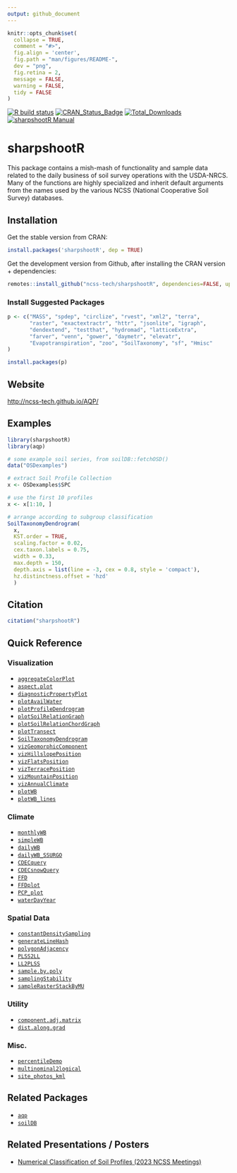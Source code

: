 ```yaml
---
output: github_document
---
```


```r
knitr::opts_chunk$set(
  collapse = TRUE,
  comment = "#>",
  fig.align = 'center',
  fig.path = "man/figures/README-",
  dev = "png",
  fig.retina = 2,
  message = FALSE,
  warning = FALSE,
  tidy = FALSE
)
```

[![R build status](https://github.com/ncss-tech/sharpshootR/workflows/R-CMD-check/badge.svg)](https://github.com/ncss-tech/sharpshootR/actions)
[![CRAN_Status_Badge](http://www.r-pkg.org/badges/version/sharpshootR)](http://cran.r-project.org/web/packages/sharpshootR)
[![Total_Downloads](http://cranlogs.r-pkg.org/badges/grand-total/sharpshootR)](https://cran.r-project.org/package=sharpshootR)
[![sharpshootR Manual](https://img.shields.io/badge/docs-HTML-informational)](http://ncss-tech.github.io/sharpshootR/)

# sharpshootR

This package contains a mish-mash of functionality and sample data related to the daily business of soil survey operations with the USDA-NRCS. Many of the functions are highly specialized and inherit default arguments from the names used by the various NCSS (National Cooperative Soil Survey) databases.

## Installation

Get the stable version from CRAN:

```r
install.packages('sharpshootR', dep = TRUE)
```

Get the development version from Github, after installing the CRAN version + dependencies:

```r
remotes::install_github("ncss-tech/sharpshootR", dependencies=FALSE, upgrade=FALSE, build=FALSE)
```

### Install Suggested Packages
```r
p <- c("MASS", "spdep", "circlize", "rvest", "xml2", "terra", 
       "raster", "exactextractr", "httr", "jsonlite", "igraph", 
       "dendextend", "testthat", "hydromad", "latticeExtra", 
       "farver", "venn", "gower", "daymetr", "elevatr", 
       "Evapotranspiration", "zoo", "SoilTaxonomy", "sf", "Hmisc"
)

install.packages(p)
```

## Website
[http://ncss-tech.github.io/AQP/](http://ncss-tech.github.io/AQP/)

## Examples

```r
library(sharpshootR)
library(aqp)

# some example soil series, from soilDB::fetchOSD()
data("OSDexamples")

# extract Soil Profile Collection
x <- OSDexamples$SPC

# use the first 10 profiles
x <- x[1:10, ]

# arrange according to subgroup classification
SoilTaxonomyDendrogram(
  x, 
  KST.order = TRUE,
  scaling.factor = 0.02,
  cex.taxon.labels = 0.75,
  width = 0.33, 
  max.depth = 150, 
  depth.axis = list(line = -3, cex = 0.8, style = 'compact'),
  hz.distinctness.offset = 'hzd'
  )
```



## Citation
```r
citation("sharpshootR")
```

## Quick Reference

### Visualization
   * [`aggregateColorPlot`](http://ncss-tech.github.io/sharpshootR/reference/aggregateColorPlot.html)
   * [`aspect.plot`](http://ncss-tech.github.io/sharpshootR/reference/aspect.plot.html)
   * [`diagnosticPropertyPlot`](http://ncss-tech.github.io/sharpshootR/reference/diagnosticPropertyPlot.html)
   * [`plotAvailWater`](http://ncss-tech.github.io/sharpshootR/reference/plotAvailWater.html)
   * [`plotProfileDendrogram`](http://ncss-tech.github.io/sharpshootR/reference/plotProfileDendrogram.html)
   * [`plotSoilRelationGraph`](http://ncss-tech.github.io/sharpshootR/reference/plotSoilRelationGraph.html)
   * [`plotSoilRelationChordGraph`](http://ncss-tech.github.io/sharpshootR/reference/plotSoilRelationChordGraph.html)
   * [`plotTransect`](http://ncss-tech.github.io/sharpshootR/reference/plotTransect.html)
   * [`SoilTaxonomyDendrogram`](http://ncss-tech.github.io/sharpshootR/reference/SoilTaxonomyDendrogram.html)
   * [`vizGeomorphicComponent`](http://ncss-tech.github.io/sharpshootR/reference/vizHillslopePosition.html)
   * [`vizHillslopePosition`](http://ncss-tech.github.io/sharpshootR/reference/vizHillslopePosition.html)
   * [`vizFlatsPosition`](http://ncss-tech.github.io/sharpshootR/reference/vizFlatsPosition.html)
   * [`vizTerracePosition`](http://ncss-tech.github.io/sharpshootR/reference/vizTerracePosition.html)
   * [`vizMountainPosition`](http://ncss-tech.github.io/sharpshootR/reference/vizMountainPosition.html)
   * [`vizAnnualClimate`](http://ncss-tech.github.io/sharpshootR/reference/vizAnnualClimate.html)
   * [`plotWB`](http://ncss-tech.github.io/sharpshootR/reference/plotWB.html)
   * [`plotWB_lines`](http://ncss-tech.github.io/sharpshootR/reference/plotWB_lines.html)

   
### Climate
   * [`monthlyWB`](http://ncss-tech.github.io/sharpshootR/reference/monthlyWB.html)
   * [`simpleWB`](http://ncss-tech.github.io/sharpshootR/reference/simpleWB.html)
   * [`dailyWB`](http://ncss-tech.github.io/sharpshootR/reference/dailyWB.html)
   * [`dailyWB_SSURGO`](http://ncss-tech.github.io/sharpshootR/reference/dailyWB_SSURGO.html)
   * [`CDECquery`](http://ncss-tech.github.io/sharpshootR/reference/CDECquery.html)
   * [`CDECsnowQuery`](http://ncss-tech.github.io/sharpshootR/reference/CDECsnowQuery.html)
   * [`FFD`](http://ncss-tech.github.io/sharpshootR/reference/FFD.html)
   * [`FFDplot`](http://ncss-tech.github.io/sharpshootR/reference/FFD.html)
   * [`PCP_plot`](http://ncss-tech.github.io/sharpshootR/reference/PCP_plot.html)
   * [`waterDayYear`](http://ncss-tech.github.io/sharpshootR/reference/waterDayYear.html)


### Spatial Data
   * [`constantDensitySampling`](http://ncss-tech.github.io/sharpshootR/reference/constantDensitySampling.html)
   * [`generateLineHash`](http://ncss-tech.github.io/sharpshootR/reference/generateLineHash.html)
   * [`polygonAdjacency`](http://ncss-tech.github.io/sharpshootR/reference/polygonAdjacency.html)
   * [`PLSS2LL`](http://ncss-tech.github.io/sharpshootR/reference/PLSS2LL.html)
   * [`LL2PLSS`](http://ncss-tech.github.io/sharpshootR/reference/LL2PLSS.html)
   * [`sample.by.poly`](http://ncss-tech.github.io/sharpshootR/reference/sample.by.poly.html)
   * [`samplingStability`](http://ncss-tech.github.io/sharpshootR/reference/samplingStability.html)
   * [`sampleRasterStackByMU`](http://ncss-tech.github.io/sharpshootR/reference/sampleRasterStackByMU.html)


### Utility
   * [`component.adj.matrix`](http://ncss-tech.github.io/sharpshootR/reference/component.adj.matrix.html)
   * [`dist.along.grad`](http://ncss-tech.github.io/sharpshootR/reference/dist.along.grad.html)


### Misc.
   * [`percentileDemo`](http://ncss-tech.github.io/sharpshootR/reference/percentileDemo.html)
   * [`multinominal2logical`](http://ncss-tech.github.io/sharpshootR/reference/multinominal2logical.html)
   * [`site_photos_kml`](http://ncss-tech.github.io/sharpshootR/reference/site_photos_kml.html)


## Related Packages
 * [`aqp`](https://github.com/ncss-tech/aqp)
 * [`soilDB`](https://github.com/ncss-tech/soilDB)
 


## Related Presentations / Posters
  * [Numerical Classification of Soil Profiles (2023 NCSS Meetings)](https://ncss-tech.github.io/AQP/presentations/2023-NCSS-NCSP-poster.pdf)

